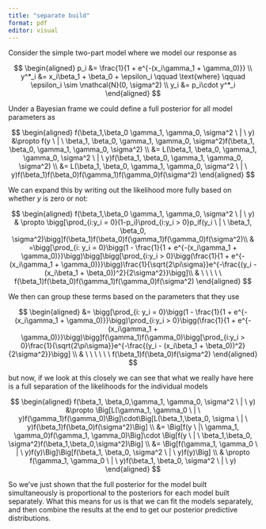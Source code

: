 ```yaml
---
title: "separate build"
format: pdf
editor: visual
---
```


Consider the simple two-part model where we model our response as

$$
\begin{aligned}
p_i &= \frac{1}{1 + e^{-(x_i\gamma_1 + \gamma_0)}} \\
y^*_i &= x_i\beta_1 + \beta_0 + \epsilon_i \qquad \text{where} \qquad \epsilon_i \sim \mathcal{N}(0, \sigma^2) \\
y_i &= p_i\cdot y^*_i
\end{aligned}
$$

Under a Bayesian frame we could define a full posterior for all model parameters as

$$
\begin{aligned}
f(\beta_1,\beta_0 \gamma_1, \gamma_0, \sigma^2 \ | \ y) &\propto f(y \ | \ \beta_1, \beta_0, \gamma_1, \gamma_0, \sigma^2)f(\beta_1, \beta_0, \gamma_1, \gamma_0, \sigma^2) \\
&= L(\beta_1, \beta_0, \gamma_1, \gamma_0, \sigma^2  \ | \ y)f(\beta_1, \beta_0, \gamma_1, \gamma_0, \sigma^2) \\
&= L(\beta_1, \beta_0, \gamma_1, \gamma_0, \sigma^2 \ | \ y)f(\beta_1)f(\beta_0)f(\gamma_1)f(\gamma_0)f(\sigma^2)
\end{aligned}
$$

We can expand this by writing out the likelihood more fully based on whether $y$ is zero or not:

$$
\begin{aligned}
f(\beta_1,\beta_0 \gamma_1, \gamma_0, \sigma^2 \ | \ y) & \propto \bigg[\prod_{i:y_i = 0}(1-p_i)\prod_{i:y_i > 0}p_if(y_i \ | \ \beta_1, \beta_0, \sigma^2)\bigg]f(\beta_1)f(\beta_0)f(\gamma_1)f(\gamma_0)f(\sigma^2)\\
& =\bigg[\prod_{i: y_i = 0}\bigg(1 - \frac{1}{1 + e^{-(x_i\gamma_1 + \gamma_0)}}\bigg)\bigg]\bigg[\prod_{i:y_i > 0}\bigg(\frac{1}{1 + e^{-(x_i\gamma_1 + \gamma_0)}}\bigg)\frac{1}{\sqrt{2\pi\sigma}}e^{-\frac{(y_i - (x_i\beta_1 + \beta_0))^2}{2\sigma^2}}\bigg]\\ & \ \ \  \ \ f(\beta_1)f(\beta_0)f(\gamma_1)f(\gamma_0)f(\sigma^2)
\end{aligned}
$$

We then can group these terms based on the parameters that they use

$$
\begin{aligned}
&= \bigg[\prod_{i: y_i = 0}\bigg(1 - \frac{1}{1 + e^{-(x_i\gamma_1 + \gamma_0)}}\bigg)\prod_{i:y_i > 0}\bigg(\frac{1}{1 + e^{-(x_i\gamma_1 + \gamma_0)}}\bigg)\bigg]f(\gamma_1)f(\gamma_0)\bigg[\prod_{i:y_i > 0}\frac{1}{\sqrt{2\pi\sigma}}e^{-\frac{(y_i - (x_i\beta_1 + \beta_0))^2}{2\sigma^2}}\bigg] \\ & \ \ \ \ \ \ f(\beta_1)f(\beta_0)f(\sigma^2) 
\end{aligned}
$$

but now, if we look at this closely we can see that what we really have here is a full separation of the likelihoods for the individual models

$$
\begin{aligned}
f(\beta_1, \beta_0,\gamma_1, \gamma_0, \sigma^2 \ | \ y) &\propto \Big[L(\gamma_1, \gamma_0 \ | \ y)f(\gamma_1)f(\gamma_0)\Big]\cdot\Big[L(\beta_1,\beta_0, \sigma \ | \ y)f(\beta_1)f(\beta_0)f(\sigma^2)\Big] \\
&= \Big[f(y \ |\ \gamma_1, \gamma_0)f(\gamma_1, \gamma_0)\Big]\cdot \Big[f(y \ | \ \beta_1,\beta_0, \sigma^2)f(\beta_1,\beta_0,\sigma^2)\Big] \\
&= \Big[f(\gamma_1, \gamma_0 \ | \ y)f(y)\Big]\Big[f(\beta_1, \beta_0, \sigma^2 \ | \ y)f(y)\Big] \\
& \propto f(\gamma_1, \gamma_0 \ | \ y)f(\beta_1, \beta_0, \sigma^2 \ | \ y)
\end{aligned}
$$

So we've just shown that the full posterior for the model built simultaneously is proportional to the posteriors for each model built separately. What this means for us is that we can fit the models separately, and then combine the results at the end to get our posterior predictive distributions.